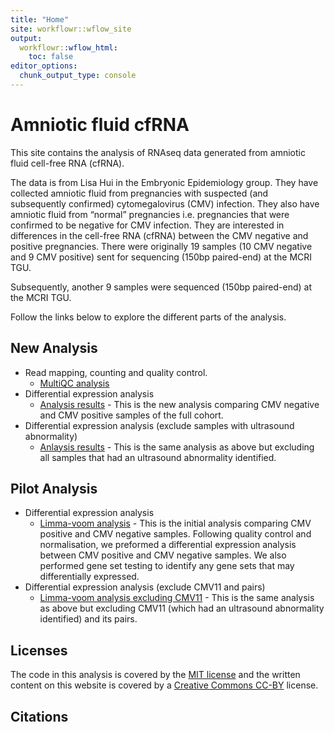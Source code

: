 ```yaml
---
title: "Home"
site: workflowr::wflow_site
output:
  workflowr::wflow_html:
    toc: false
editor_options:
  chunk_output_type: console
---
```


# Amniotic fluid cfRNA

This site contains the analysis of RNAseq data generated from amniotic fluid cell-free RNA (cfRNA). 

The data is from Lisa Hui in the Embryonic Epidemiology group. They have collected amniotic fluid from pregnancies with suspected (and subsequently confirmed) cytomegalovirus (CMV) infection. They also have amniotic fluid from "normal" pregnancies i.e. pregnancies that were confirmed to be negative for CMV infection. They are interested in differences in the cell-free RNA (cfRNA) between the CMV negative and positive pregnancies. There were originally 19 samples (10 CMV negative and 9 CMV positive) sent for sequencing (150bp paired-end) at the MCRI TGU. 

Subsequently, another 9 samples were sequenced (150bp paired-end) at the MCRI TGU. 

Follow the links below to explore the different parts of the analysis. 

New Analysis
------------

* Read mapping, counting and quality control.
    * [MultiQC analysis](multiqc_report.html)

* Differential expression analysis
    * [Analysis results](STAR-FC-all.html) - This is the new analysis comparing CMV negative and CMV positive samples of the full cohort.   

* Differential expression analysis (exclude samples with ultrasound abnormality)
    * [Anlaysis results](STAR-FC-exclude-abnormal.html) - This is the same analysis as above but excluding all samples that had an ultrasound abnormality identified.
  
  
Pilot Analysis
--------------

* Differential expression analysis
    * [Limma-voom analysis](salmon-limma-voom.html) - This is the initial analysis comparing CMV positive and CMV negative samples. Following quality control and normalisation, we preformed a differential expression analysis between CMV positive and CMV negative samples. We also performed gene set testing to identify any gene sets that may differentially expressed.   

* Differential expression analysis (exclude CMV11 and pairs)
    * [Limma-voom analysis excluding CMV11](salmon-limma-voom-exclude-CMV11.html) - This is the same analysis as above but excluding CMV11 (which had an ultrasound abnormality identified) and its pairs. 


Licenses
--------

The code in this analysis is covered by the [MIT license][mit] and the written
content on this website is covered by a [Creative Commons CC-BY][cc] license.


Citations
---------

[mit]: https://choosealicense.com/licenses/mit/ "MIT License"
[cc]: https://creativecommons.org/licenses/by/4.0/ "CC-BY License"
